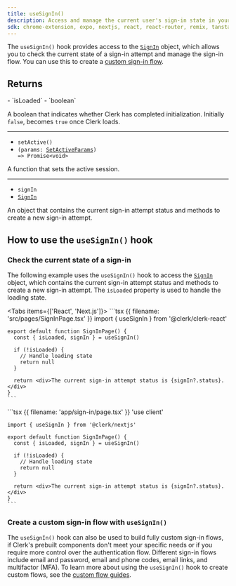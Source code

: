 ```yaml
---
title: useSignIn()
description: Access and manage the current user's sign-in state in your React application with Clerk's useSignIn() hook.
sdk: chrome-extension, expo, nextjs, react, react-router, remix, tanstack-start
---
```


The `useSignIn()` hook provides access to the [`SignIn`](/docs/references/javascript/sign-in) object, which allows you to check the current state of a sign-in attempt and manage the sign-in flow. You can use this to create a [custom sign-in flow](/docs/custom-flows/overview#sign-in-flow).

## Returns

<Properties>
  - `isLoaded`
  - `boolean`

  A boolean that indicates whether Clerk has completed initialization. Initially `false`, becomes `true` once Clerk loads.

  ---

  - `setActive()`
  - <code>(params: [SetActiveParams](/docs/references/javascript/types/set-active-params)) => Promise\<void></code>

  A function that sets the active session.

  ---

  - `signIn`
  - [`SignIn`](/docs/references/javascript/sign-in)

  An object that contains the current sign-in attempt status and methods to create a new sign-in attempt.
</Properties>

## How to use the `useSignIn()` hook

### Check the current state of a sign-in

The following example uses the `useSignIn()` hook to access the [`SignIn`](/docs/references/javascript/sign-in) object, which contains the current sign-in attempt status and methods to create a new sign-in attempt. The `isLoaded` property is used to handle the loading state.

<Tabs items={['React', 'Next.js']}>
  <Tab>
    ```tsx {{ filename: 'src/pages/SignInPage.tsx' }}
    import { useSignIn } from '@clerk/clerk-react'

    export default function SignInPage() {
      const { isLoaded, signIn } = useSignIn()

      if (!isLoaded) {
        // Handle loading state
        return null
      }

      return <div>The current sign-in attempt status is {signIn?.status}.</div>
    }
    ```
  </Tab>

  <Tab>
    ```tsx {{ filename: 'app/sign-in/page.tsx' }}
    'use client'

    import { useSignIn } from '@clerk/nextjs'

    export default function SignInPage() {
      const { isLoaded, signIn } = useSignIn()

      if (!isLoaded) {
        // Handle loading state
        return null
      }

      return <div>The current sign-in attempt status is {signIn?.status}.</div>
    }
    ```
  </Tab>
</Tabs>

### Create a custom sign-in flow with `useSignIn()`

The `useSignIn()` hook can also be used to build fully custom sign-in flows, if Clerk's prebuilt components don't meet your specific needs or if you require more control over the authentication flow. Different sign-in flows include email and password, email and phone codes, email links, and multifactor (MFA). To learn more about using the `useSignIn()` hook to create custom flows, see the [custom flow guides](/docs/custom-flows/overview).
